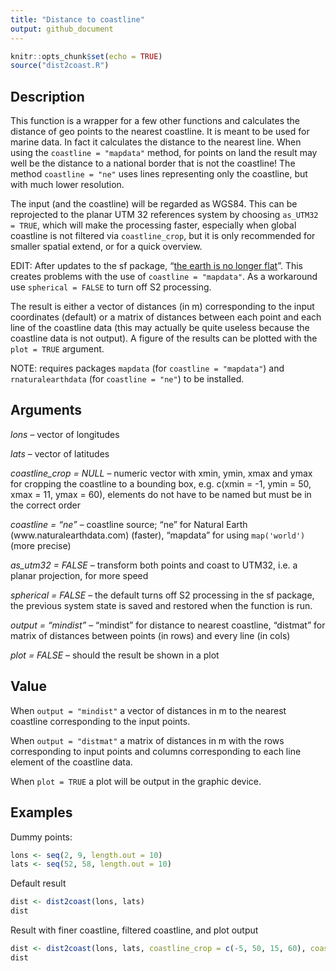 ```yaml
---
title: "Distance to coastline"
output: github_document
---
```


```r
knitr::opts_chunk$set(echo = TRUE)
source("dist2coast.R")
```

## Description

This function is a wrapper for a few other functions and calculates the distance of geo points to the nearest coastline. It is meant to be used for marine data. In fact it calculates the distance to the nearest line. When using the `coastline = "mapdata"` method, for points on land the result may well be the distance to a national border that is not the coastline! The method `coastline = "ne"` uses lines representing only the coastline, but with much lower resolution. 

The input (and the coastline) will be regarded as WGS84. This can be reprojected to the planar UTM 32 references system by choosing `as_UTM32 = TRUE`, which will make the processing faster, especially when global coastline is not filtered via `coastline_crop`, but it is only recommended for smaller spatial extend, or for a quick overview.

EDIT: After updates to the sf package, "[the earth is no longer flat](https://r-spatial.org/r/2020/06/17/s2.html)". This creates problems with the use of `coastline = "mapdata"`. As a workaround use `spherical = FALSE` to turn off S2 processing. 

The result is either a vector of distances (in m) corresponding to the input coordinates (default) or a matrix of distances between each point and each line of the coastline data (this may actually be quite useless because the coastline data is not output). A figure of the results can be plotted with the `plot = TRUE` argument.

NOTE: requires packages `mapdata` (for `coastline = "mapdata"`) and `rnaturalearthdata` (for `coastline = "ne"`) to be installed.

## Arguments

*lons* -- vector of longitudes

*lats* -- vector of latitudes

*coastline_crop = NULL* -- numeric vector with xmin, ymin, xmax and ymax for cropping the coastline to a bounding box, e.g. c(xmin = -1, ymin = 50, xmax = 11, ymax = 60), elements do not have to be named but must be in the correct order

*coastline = "ne"* -- coastline source; "ne" for Natural Earth (www.naturalearthdata.com) (faster), "mapdata" for using `map('world')` (more precise)

*as_utm32 = FALSE* -- transform both points and coast to UTM32, i.e. a planar projection, for more speed

*spherical = FALSE* -- the default turns off S2 processing in the sf package, the previous system state is saved and restored when the function is run.

*output = "mindist"* -- "mindist" for distance to nearest coastline, "distmat" for matrix of distances between points (in rows) and every line (in cols)

*plot = FALSE* -- should the result be shown in a plot

## Value

When `output = "mindist"` a vector of distances in m to the nearest coastline corresponding to the input points.

When `output = "distmat"` a matrix of distances in m with the rows corresponding to input points and columns corresponding to each line element of the coastline data.

When `plot = TRUE` a plot will be output in the graphic device.

## Examples

Dummy points:
```r
lons <- seq(2, 9, length.out = 10)
lats <- seq(52, 58, length.out = 10)
```

Default result
```r
dist <- dist2coast(lons, lats)
dist
```

Result with finer coastline, filtered coastline, and plot output
```r
dist <- dist2coast(lons, lats, coastline_crop = c(-5, 50, 15, 60), coastline = "mapdata", plot = TRUE)
dist
```

